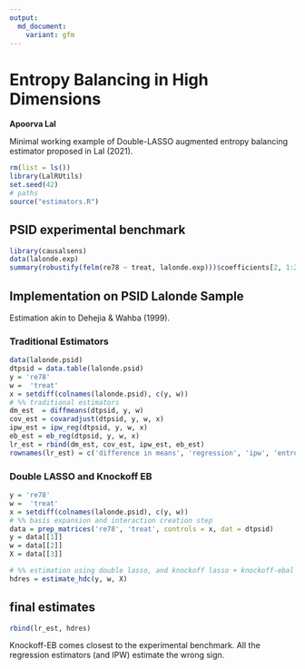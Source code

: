 ```yaml
---
output:
  md_document:
    variant: gfm
---
```


# Entropy Balancing in High Dimensions

**Apoorva Lal**

Minimal working example of Double-LASSO augmented entropy balancing estimator
proposed in Lal (2021).

```r
rm(list = ls())
library(LalRUtils)
set.seed(42)
# paths
source("estimators.R")
```

## PSID experimental benchmark

```r
library(causalsens)
data(lalonde.exp)
summary(robustify(felm(re78 ~ treat, lalonde.exp)))$coefficients[2, 1:2]
```

## Implementation on PSID Lalonde Sample

Estimation akin to Dehejia & Wahba (1999).

### Traditional Estimators

```r
data(lalonde.psid)
dtpsid = data.table(lalonde.psid)
y = 're78'
w =  'treat'
x = setdiff(colnames(lalonde.psid), c(y, w))
# %% traditional estimators
dm_est  = diffmeans(dtpsid, y, w)
cov_est = covaradjust(dtpsid, y, w, x)
ipw_est = ipw_reg(dtpsid, y, w, x)
eb_est = eb_reg(dtpsid, y, w, x)
lr_est = rbind(dm_est, cov_est, ipw_est, eb_est)
rownames(lr_est) = c('difference in means', 'regression', 'ipw', 'entropy balancing')
```

### Double LASSO and Knockoff EB

```r
y = 're78'
w =  'treat'
x = setdiff(colnames(lalonde.psid), c(y, w))
# %% basis expansion and interaction creation step
data = prep_matrices('re78', 'treat', controls = x, dat = dtpsid)
y = data[[1]]
w = data[[2]]
X = data[[3]]

# %% estimation using double lasso, and knockoff lasso + knockoff-ebal
hdres = estimate_hdc(y, w, X)
```

## final estimates

```r
rbind(lr_est, hdres)
```

Knockoff-EB comes closest to the experimental benchmark. All the regression
estimators (and IPW) estimate the wrong sign.
